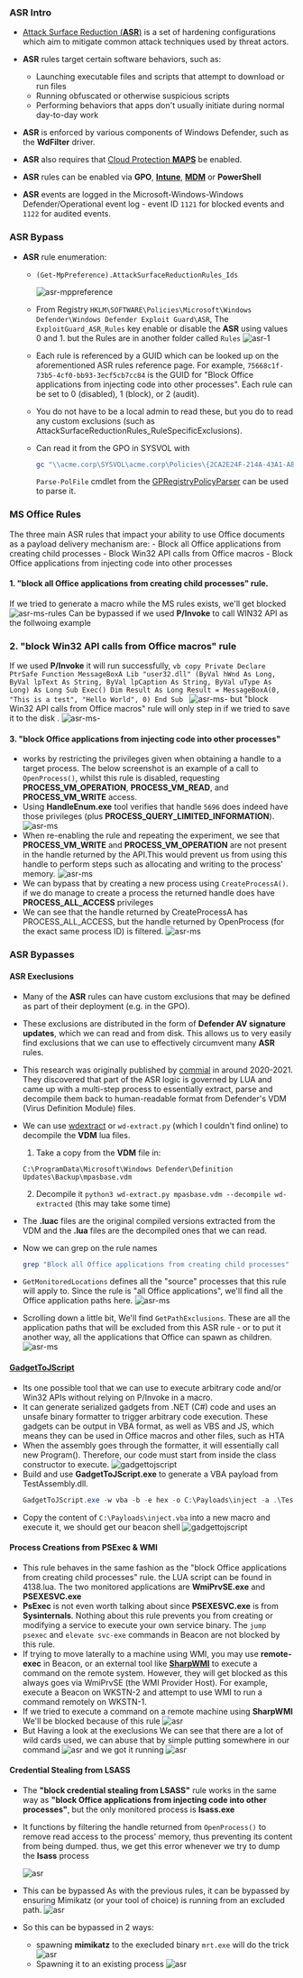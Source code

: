 ### ASR Intro
- [Attack Surface Reduction (**ASR**)](https://learn.microsoft.com/en-us/microsoft-365/security/defender-endpoint/attack-surface-reduction?view=o365-worldwide) is a set of hardening configurations which aim to mitigate common attack techniques used by threat actors.
- **ASR** rules target certain software behaviors, such as:
    - Launching executable files and scripts that attempt to download or run files
    - Running obfuscated or otherwise suspicious scripts
    - Performing behaviors that apps don't usually initiate during normal day-to-day work

-  **ASR** is enforced by various components of Windows Defender, such as the **WdFilter** driver.
-  **ASR** also requires that [Cloud Protection **MAPS**](https://learn.microsoft.com/en-us/microsoft-365/security/defender-endpoint/attack-surface-reduction-rules-deployment?view=o365-worldwide) be enabled.
-  **ASR** rules can be enabled via **GPO**, [**Intune**](https://www.youtube.com/watch?v=bc74byUxL3w), [**MDM**](https://learn.microsoft.com/en-us/mem/intune/fundamentals/what-is-device-management) or  **PowerShell**
-  **ASR** events are logged in the Microsoft-Windows-Windows Defender/Operational event log - event ID `1121` for blocked events and `1122` for audited events.

### ASR Bypass
- **ASR** rule enumeration:
    - `(Get-MpPreference).AttackSurfaceReductionRules_Ids`

        ![asr-mppreference](/images/asr-mppreference.png)
    - From Registry `HKLM\SOFTWARE\Policies\Microsoft\Windows Defender\Windows Defender Exploit Guard\ASR`, The `ExploitGuard_ASR_Rules` key enable or disable the **ASR** using  values 0 and 1. but the Rules are in another folder called `Rules`
        ![asr-1](/images/asr-1.png)
    - Each rule is referenced by a GUID which can be looked up on the aforementioned ASR rules reference page.  For example, `75668c1f-73b5-4cf0-bb93-3ecf5cb7cc84` is the GUID for "Block Office applications from injecting code into other processes".  Each rule can be set to 0 (disabled), 1 (block), or 2 (audit).
    - You do not have to be a local admin to read these, but you do to read any custom exclusions (such as AttackSurfaceReductionRules_RuleSpecificExclusions).
    - Can read it from the GPO in SYSVOL with 
        ```powershell copy
        gc "\\acme.corp\SYSVOL\acme.corp\Policies\{2CA2E24F-214A-43A1-A8EE-274F708807FD}\Machine\Registry.pol"
        ```
        `Parse-PolFile` cmdlet from the [GPRegistryPolicyParser](https://www.powershellgallery.com/packages/GPRegistryPolicyParser/1.0.0) can be used to parse it.

### MS Office Rules
The three main ASR rules that impact your ability to use Office documents as a payload delivery mechanism are:
    - Block all Office applications from creating child processes
    - Block Win32 API calls from Office macros
    - Block Office applications from injecting code into other processes

#### 1. "block all Office applications from creating child processes" rule.
If we tried to generate a macro while the MS rules exists, we'll get blocked 
    ![asr-ms-rules](/images/asr-ms-1.png)
Can be bypassed if we used **P/Invoke** to call WIN32 API as the follwoing example

### 2. "block Win32 API calls from Office macros" rule
If we used **P/Invoke** it will run successfully,
    ```vb copy
    Private Declare PtrSafe Function MessageBoxA Lib "user32.dll" (ByVal hWnd As Long, ByVal lpText As String, ByVal lpCaption As String, ByVal uType As Long) As Long
    Sub Exec()
        Dim Result As Long
        Result = MessageBoxA(0, "This is a test", "Hello World", 0)
    End Sub
    ```
    ![asr-ms-](/images/asr-ms-2.png)
but "block Win32 API calls from Office macros" rule will only step in if we tried to save it to the disk .
    ![asr-ms-](/images/asr-ms-3.png)


#### 3. "block Office applications from injecting code into other processes"
- works by restricting the privileges given when obtaining a handle to a target process. The below screenshot is an example of a call to `OpenProcess()`, whilst this rule is disabled, requesting **PROCESS_VM_OPERATION**, **PROCESS_VM_READ**, and **PROCESS_VM_WRITE** access.
- Using **HandleEnum.exe** tool verifies that handle `5696` does indeed have those privileges (plus **PROCESS_QUERY_LIMITED_INFORMATION**).
    ![asr-ms](/images/asr-ms-4.png)
- When re-enabling the rule and repeating the experiment, we see that **PROCESS_VM_WRITE** and **PROCESS_VM_OPERATION** are not present in the handle returned by the API.This would prevent us from using this handle to perform steps such as allocating and writing to the process' memory.
    ![asr-ms](/images/asr-ms-5.png)
- We can bypass that by creating a new process using  `CreateProcessA()`. if we do manage to create a process the returned handle does have **PROCESS_ALL_ACCESS** privileges
- We can see that the handle returned by CreateProcessA has PROCESS_ALL_ACCESS, but the handle returned by OpenProcess (for the exact same process ID) is filtered.
    ![asr-ms](/images/asr-ms-6.png)

### ASR Bypasses
#### **ASR** Execlusions
- Many of the **ASR** rules can have custom exclusions that may be defined as part of their deployment (e.g. in the GPO).
- These exclusions are distributed in the form of **Defender AV signature updates**, which we can read and from disk. This allows us to very easily find exclusions that we can use to effectively circumvent many **ASR** rules.
- This research was originally published by [commial](https://github.com/commial/experiments/tree/master/windows-defender) in around 2020-2021.  They discovered that part of the ASR logic is governed by LUA and came up with a multi-step process to essentially extract, parse and decompile them back to human-readable format from Defender's VDM (Virus Definition Module) files.
- We can use [wdextract](https://github.com/hfiref0x/WDExtract) or `wd-extract.py` (which I couldn't find online) to decompile the **VDM** lua files.
    1. Take a copy from the **VDM** file in:
    
    `C:\ProgramData\Microsoft\Windows Defender\Definition Updates\Backup\mpasbase.vdm`

    2. Decompile it `python3 wd-extract.py mpasbase.vdm --decompile wd-extracted` (this may take some time)
- The **.luac** files are the original compiled versions extracted from the VDM and the **.lua** files are the decompiled ones that we can read. 
- Now we can grep on the rule names 
    ```bash copy 
    grep "Block all Office applications from creating child processes" *.lua
    ```
- `GetMonitoredLocations` defines all the "source" processes that this rule will apply to.  Since the rule is "all Office applications", we'll find all the Office application paths here.
    ![asr-ms](/images/asr-ms-7.png)
- Scrolling down a little bit, We'll find `GetPathExclusions`. These are all the application paths that will be excluded from this ASR rule - or to put it another way, all the applications that Office can spawn as children.    
    ![asr-ms](/images/asr-ms-8.png)

#### [GadgetToJScript](https://github.com/med0x2e/GadgetToJScript)
- Its one possible tool that we can use to execute arbitrary code and/or Win32 APIs without relying on P/Invoke in a macro.
- It can generate serialized gadgets from .NET (C#) code and uses an unsafe binary formatter to trigger arbitrary code execution.  These gadgets can be output in VBA format, as well as VBS and JS, which means they can be used in Office macros and other files, such as HTA
- When the assembly goes through the formatter, it will essentially call new Program().  Therefore, our code must start from inside the class constructor to execute.
    ![gadgettojscript](/images/gadgettojscript.png)
- Build and use **GadgetToJScript.exe** to generate a VBA payload from TestAssembly.dll.
    ```powershell copy
    GadgetToJScript.exe -w vba -b -e hex -o C:\Payloads\inject -a .\TestAssembly\bin\Release\TestAssembly.dll
    ```
- Copy the content of `C:\Payloads\inject.vba` into a new macro and execute it, we should get our  beacon shell
    ![gadgettojscript](/images/gadgettojscript-2.png)

#### Process Creations from PSExec & WMI
- This rule behaves in the same fashion as the "block Office applications from creating child processes" rule.  the LUA script can be found in 4138.lua.  The two monitored applications are **WmiPrvSE.exe** and **PSEXESVC.exe**
- **PsExec** is not even worth talking about since **PSEXESVC.exe** is from **Sysinternals**.  Nothing about this rule prevents you from creating or modifying a service to execute your own service binary.  The `jump psexec` and `elevate svc-exe` commands in Beacon are not blocked by this rule.
- If trying to move laterally to a machine using WMI, you may use **remote-exec** in Beacon, or an external tool like [**SharpWMI**](https://github.com/GhostPack/SharpWMI) to execute a command on the remote system.  However, they will get blocked as this always goes via WmiPrvSE (the WMI Provider Host).  For example, execute a Beacon on WKSTN-2 and attempt to use WMI to run a command remotely on WKSTN-1.
- If we tried to execute a command on a remote machine using  **SharpWMI** We'll be blocked because of this rule 
    ![asr](/images/asr-ms-9.png)
- But Having a look at the execlusions We can see that  there are a lot of wild cards used, we can abuse  that by simple putting somewhere in our command
    ![asr](/images/asr-10.png)
    and we got it running 
    ![asr](/images/asr-11.png)


#### Credential Stealing from LSASS
- The **"block credential stealing from LSASS"** rule works in the same way as **"block Office applications from injecting code into other processes"**, but the only monitored process is **lsass.exe**
- It functions by filtering the handle returned from `OpenProcess()` to remove read access to the process' memory, thus preventing its content from being dumped. thus, we get this error whenever  we try to dump the **lsass** process
    
    ![asr](/images/asr-12.png)
- This can be bypassed As with the previous rules, it can be bypassed by ensuring Mimikatz (or your tool of choice) is running from an excluded path.
    ![asr](/images/asr-13.png)
- So this can be bypassed in 2 ways:
    -  spawning **mimikatz** to the execluded binary `mrt.exe` will do the trick
        ![asr](/images/asr-14.png)
    - Spawning it to an existing  process
        ![asr](/images/asr-15.png)
